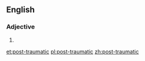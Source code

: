 ==English==

===Adjective===
{{en-adj|-}}

# {{alternative spelling of|posttraumatic}}

[[et:post-traumatic]]
[[pl:post-traumatic]]
[[zh:post-traumatic]]